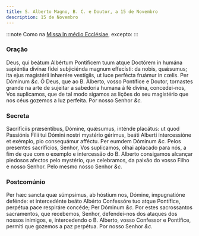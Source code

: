```yaml
---
title: S. Alberto Magno, B. C. e Doutor, a 15 de Novembro
description: 15 de Novembro
---
```


:::note
Como na [Missa In médio Ecclésiae](/missal/comum/13doutores), excepto:
:::

### Oração

<div class="grid grid-cols-2 gap-5">
  <span class="text-justify">
    Deus, qui beátum Albértum Pontíficem tuum atque Doctórem in humána sapiéntia
    divínæ fídei subjiciénda magnum effecísti: da nobis, quǽsumus; ita ejus
    magistérii inhærére vestígiis, ut luce perfécta fruámur in cœlis. Per
    Dóminum <em>&c.</em>
  </span>
  <span class="text-justify">
    Ó Deus, que ao B. Alberto, vosso Pontífice e Doutor, tornastes grande na
    arte de sujeitar a sabedoria humana à fé divina, concedei-nos, Vos
    suplicamos, que de tal modo sigamos as lições do seu magistério que nos céus
    gozemos a luz perfeita. Por nosso Senhor <em>&c.</em>
  </span>
</div>

### Secreta

<div class="grid grid-cols-2 gap-5">
  <span class="text-justify">
    Sacrifíciis præséntibus, Dómine, quǽsumus, inténde placátus: ut quod
    Passiónis Fílii tui Dómini nostri mystério gérimus, beáti Alberti
    intercessióne et exémplo, pio consequámur afféctu. Per eumdem Dóminum
    <em>&c.</em>
  </span>
  <span class="text-justify">
    Pelos presentes sacrifícios, Senhor, Vos suplicamos, olhai aplacado para
    nós, a fim de que com o exemplo e intercessão do B. Alberto consigamos
    alcançar piedosos afectos pelo mystério, que celebramos, da paixão do vosso
    Filho e nosso Senhor. Pelo mesmo nosso Senhor <em>&c.</em>
  </span>
</div>

### Postcomúnio

<div class="grid grid-cols-2 gap-5">
  <span class="text-justify">
    Per hæc sancta quæ súmpsimus, ab hóstium nos, Dómine, impugnatióne defénde:
    et intercedénte beáto Albérto Confessóre tuo atque Pontífice, perpétua pace
    respiráre concéde; Per Dóminum <em>&c.</em>
  </span>
  <span class="text-justify">
    Por estes sacrossantos sacramentos, que recebemos, Senhor, defendei-nos dos
    ataques dos nossos inimigos, e, intercedendo o B. Alberto, vosso Confessor e
    Pontífice, permiti que gozemos a paz perpétua. Por nosso Senhor <em>&c.</em>
  </span>
</div>
